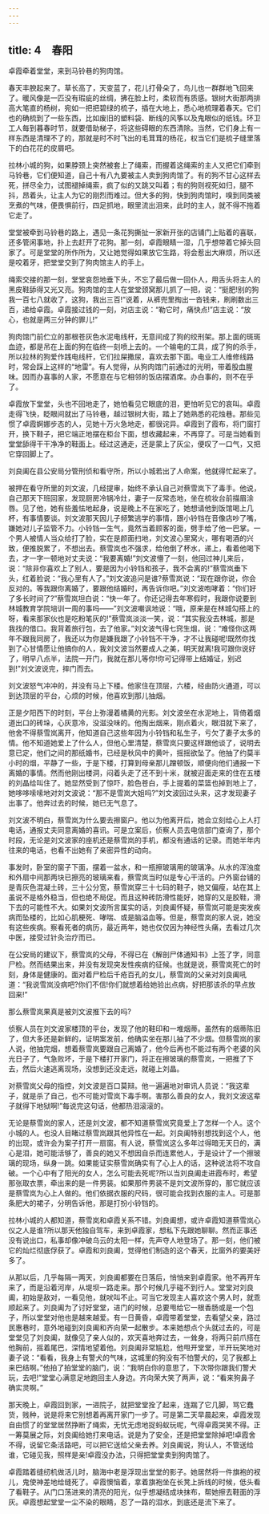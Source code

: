 ```yaml
---
---
---
```

title: 4　春阳
---



卓霞牵着堂堂，来到马铃巷的狗肉馆。

春天丰腴起来了。草长高了，天变蓝了，花儿打骨朵了，鸟儿也一群群地飞回来了。暖风像是一匹没有瑕疵的丝绸，拂在脸上时，柔软而有质感。银树大街那两排高大笔直的杨树，宛如一把把碧绿的梳子，插在大地上，悉心地梳理着春天。它们也的确梳到了一些东西，比如废旧的塑料袋、断线的风筝以及鬼眼似的纸钱。环卫工人每到暮春时节，就要借助梯子，将这些碍眼的东西清除。当然，它们身上有一样东西是清理不了的，那就是时不时飞出的毛茸茸的杨花，权当它们是梳子缝里落下的白花花的皮屑吧。

拉林小城的狗，如果脖颈上突然被套上了绳索，而握着这绳索的主人又把它们牵到马铃巷，它们便知道，自己十有八九要被主人卖到狗肉馆了。有的狗不甘心这样去死，拼尽全力，试图褪掉绳索，疯了似的又跳又叫着；有的狗则视死如归，腿不抖，昂着头，让主人为它的刚烈而难过。但大多的狗，快到狗肉馆时，嗅到同类被烹煮的气味，便畏惧前行，四足抓地，眼里流出泪来，此时的主人，就不得不拖着它走了。

堂堂被牵到马铃巷的路上，遇见一条花狗撕扯一家新开张的店铺门上贴着的喜联，还多管闲事地，扑上去赶开了花狗。那一刻，卓霞眼睛一湿，几乎想带着它掉头回家了。可是堂堂的所作所为，又让她觉得如果放它生路，将会惹出大麻烦，所以还是咬着牙，把堂堂交到了狗肉馆主人的手上。

绳索交接的那一刻，堂堂哀怨地垂下头，不忘了最后做一回仆人，用舌头将主人的黑皮鞋舔得又光又亮。狗肉馆的主人在堂堂颈窝那儿抓了一把，说：“挺肥!别的狗我一百七八就收了，这狗，我出三百!”说着，从裤兜里掏出一沓钱来，刷刷数出三百，递给卓霞。卓霞接过钱的一刻，对店主说：“勒它时，痛快点!”店主说：“放心，也就是两三分钟的罪儿!”

狗肉馆门前伫立的那根苍灰色水泥电线杆，无意间成了狗的绞刑架。那上面的斑斑血迹，都是吊在上面的狗在临终一刻喷上去的。一个输电的工具，成了狗的杀手，所以拉林的狗爱作践电线杆，它们拉屎撒尿，喜欢去那下面。电业工人维修线路时，常会踩上这样的“地雷”。有人觉得，从狗肉馆门前通过的光明，带着股血腥味。因而办喜事的人家，不愿意在与它相邻的饭店摆酒席。办白事的，则不在乎了。

卓霞放下堂堂，头也不回地走了，她怕看见它眼底的泪，更怕听见它的哀叫。卓霞走得飞快，眨眼间就出了马铃巷，越过银树大街，踏上了她熟悉的花烛巷。那些见惯了卓霞婀娜步态的人，见她十万火急地走，都很诧异。卓霞到了霞布，将门窗打开，换下鞋子，把它端正地摆在柜台下面，想收藏起来，不再穿了。可是当她看到堂堂舔得干干净净的鞋面上。经过这通走，还是蒙上了灰尘，便叹了一口气，又把它穿回脚上了。

刘良阖在县公安局分管刑侦和看守所，所以小城若出了人命案，他就得忙起来了。

被押在看守所里的刘文波，几经提审，始终不承认自己对蔡雪岚下了毒手。他说，自己那天下班回家，发现厨房冷锅冷灶，妻子一反常态地，坐在梳妆台前描眉涂唇。见了他，她有些羞怯地起身，说是晚上不在家吃了，她想请他到饭馆喝上几杯，有事情要谈。刘文波那天因儿子频繁逃学的事情，跟小铃铛在音像店吵了嘴，嫌她对儿子监管不力。小铃铛一生气，竟然当着顾客的面，劈手给了他一巴掌。一个男人被情人当众给打了脸，实在是颜面扫地，刘文波心里窝火，哪有喝酒的兴致，便推脱累了，不想出去。蔡雪岚也不强求，给他倒了杯水，递上，看着他喝下去，才一字一顿地对丈夫说：“我要离婚!”刘文波懵了一刻，他回过神儿来后，说：“除非你喜欢上了别人，要是因为小铃铛和孩子，我不会离的!”蔡雪岚垂下头，红着脸说：“我心里有人了。”刘文波追问是谁?蔡雪岚说：“现在跟你说，你会反对的。等我跟你离婚了，要跟他结婚时，再告诉你吧。”刘文波咆哮着：“你们好了多长时间了?”蔡雪岚坦白说：“快一年了。你还记得去年寒假时，我跟你说要到林城教育学院培训一周的事吗——”刘文波嘲讽地说：“哦，原来是在林城勾搭上的呀，看来那家伙也是吃粉笔灰的!”蔡雪岚淡淡一笑，说：“其实我没去林城，那是我找的借口。我背着旅行包，去了他家。”刘文波气得七窍生烟，说：“难怪你这两年不跟我同房了，我还以为你是嫌我跟了小铃铛不干净，才不让我碰呢!既然你找到了心甘情愿让他搞你的人，我刘文波当然要成人之美，明天就离!我可跟你说好了，明早八点半，法院一开门，我就在那儿等你!你可记得带上结婚证，别迟到!”刘文波说完，摔门而去。

刘文波怒气冲冲的，并没有马上下楼。他家住在顶层，六楼，经由防火通道，可以到达顶层的平台，心烦的时候，他喜欢到那儿抽烟。

正是夕阳西下的时刻，平台上弥漫着橘黄的光影。刘文波坐在水泥地上，背倚着烟道出口的砖垛，心灰意冷，没滋没味的。他掏出烟来，刚点着火，眼泪就下来了，他舍不得蔡雪岚离开，他知道自己这些年因为小铃铛和私生子，亏欠了妻子太多的情。他不知道她爱上了什么人，但他心里清楚，蔡雪岚只要这样跟他谈了，说明去意已定，他们之间的那纸婚书，已经是秋风中的黄叶，摇摇欲坠了。他抽了约莫半小时的烟，平静了一些，于是下楼，打算到母亲那儿蹭顿饭，顺便向他们通报一下离婚的事情。然而他刚出楼洞，闷着头走了还不到十米，就被迎面走来的住在五楼的刘晶给叫住了。她显然受到了惊吓，脸色苍白，手上提着的菜篮也掉到地上了，她哆哆嗦嗦地对刘文波说：“那不是雪岚大姐吗?”刘文波回过头来，这才发现妻子出事了。他奔过去的时候，她已无气息了。

刘文波不明白，蔡雪岚为什么要去擦窗户。他以为他离开后，她会立刻给心上人打电话，通报丈夫同意离婚的喜讯。可是立案后，侦察人员去电信部门查询了，那个时段，无论是刘文波家的座机还是蔡雪岚的手机，都没有通话的记录。而她半年内往来的电话，也看不出她有了亲密异性的动向。

事发时，卧室的窗子下面，摆着一盆水，和一瓶擦玻璃用的玻璃净。从水的浑浊度和外扇中间那两块已擦亮的玻璃来看，蔡雪岚当时似是专心干活的。户外窗台铺的是青灰色混凝土砖，三十公分宽，蔡雪岚穿三十七码的鞋子，她又偏瘦，站在其上虽说不是格外稳当，但也绝不局促。而且这种砖防滑性能好，她穿的又是胶鞋，滑下去的可能性不大。如果刘文波所言属实的话，刘良阖怀疑，蔡雪岚可能是突发疾病而坠楼的，比如心肌梗死、哮喘、或是脑溢血等。但是，蔡雪岚的家人说，她没有这些疾病。察看死者的病历，最近两年，她也仅仅因为神经性头痛，去看过几次中医，接受过针灸治疗而已。

在公安局的建议下，蔡雪岚的父母，不得已在《解剖尸体通知书》上签了字，同意尸检。然而结果出来，并没有发现突发性疾病的征候。也就是说，蔡雪岚死亡的时刻，身体是健康的。面对着尸检后千疮百孔的女儿，蔡雪岚的父亲对刘良阖吼道：“我说雪岚没病吧?你们不信!你们就想着给她验出点病，好把那该杀的早点放回来!”

那么蔡雪岚果真是被刘文波推下去的吗?

侦察人员在刘文波家楼顶的平台，发现了他的鞋印和一堆烟蒂。虽然有的烟蒂陈旧了，但大多还是新鲜的，证明案发前，他确实坐在那儿抽了不少烟。但蔡雪岚的家人说，他抽完烟，想着蔡雪岚要跟自己离婚了，他今后再也不能过有两个老婆的风光日子了，气急败坏，于是下楼打开家门，将正在擦玻璃的蔡雪岚，一把推了下去，然后火速逃离现场，没想到还没走远，就碰上刘晶。

对蔡雪岚父母的指控，刘文波是百口莫辩。他一遍遍地对审讯人员说：“我这辈子，就是杀了自己，也不可能对雪岚下毒手啊。害那么善良的女人，我刘文波这辈子就得下地狱啊!”每说完这句话，他都热泪滚滚的。

无论是蔡雪岚的家人，还是刘文波，都不知道蔡雪岚究竟爱上了怎样一个人。这个小城的人。也没人目睹过蔡雪岚跟其他异性在一起。刘良阖特别想找到这个人，他的出现，或许会为案子打开一扇窗。有人说，蔡雪岚这么多年过得暗无天日的，满心是泪，她可能活够了，善良的她又不想因自杀而连累他人，于是设计了一个擦玻璃的现场，纵身一跳。如果能证实蔡雪岚确实有了心上人的话，这种说法将不攻自破。一个心中有了阳光的女人，怎么可能去死呢?所以当刘良阖走进霞布时，希望那张取衣票，牵出来的是一件男装。如果那件男装不是刘文波所穿的，那它就应该是蔡雪岚为心上人做的。他们依据衣服的尺码，很可能会找到衣服的主人。可是那条肥大的裙子，分明告诉他，那是打扮小铃铛的。

拉林小城的人都知道，蔡雪岚和卓霞关系不错。刘良阖想，或许卓霞知道蔡雪岚心仪之人是谁?所以那天他独自驾车，来到卓霞家，想私下先跟她聊聊。然而正事还没有说出口，私事却像冲破乌云的太阳一样，先声夺人地登场了。那一刻，他们被它的灿烂彻底俘获了。卓霞和刘良阖，觉得他们制造的这个春天，比窗外的要美好多了。

从那以后，几乎每隔一两天，刘良阖都要在日落后，悄悄来到卓霞家。他不再开车来了，而是沿着河岸，从堤坝一路走来。那个时候几乎碰不到行人。堂堂对刘良阖，初始是敌对，一看见他，就吠叫不止。可当它发现主人喜欢这个男人时，就乖顺起来了。刘良阖为了讨好堂堂，进门的时候，总要甩给它一根香肠或是一个包子，所以堂堂对他也是越来越爱。有一日黄昏，卓霞带着堂堂，去看望父亲，路过民惠巷时，意外地碰到刘良阖和齐向荣一起散步。本来她想点个头就过去的，可是堂堂见了刘良阖，就像见了亲人似的，欢天喜地奔过去，一耸身，将两只前爪搭在他胸前，摇着尾巴，深情地望着他。刘良阖非常尴尬，他甩开堂堂，半开玩笑地对妻子说：“看看，我身上有警犬的气味，这城里的狗没有不怕警犬的，见了我都上来巴结啊。”他拍了拍堂堂的脑门，说：“我明白你的意思了，下次带你跟我们警犬玩，去吧!”堂堂心满意足地跑回主人身边。齐向荣大笑了两声，说：“看来狗鼻子确实灵啊。”

那天晚上，卓霞回到家，一进院子，就把堂堂拴了起来，连踹了它几脚，骂它蠢货，贱种，说是将来它别想着再离开家门一步了。可是第二天早晨起来，卓霞发现自由惯了的堂堂居然挣断了绳索，无忧无虑地捉蚂蚁玩呢，气得卓霞哭笑不得。正一筹莫展之际，刘良阖给她打来电话。说是为了安全，还是把堂堂除掉吧!卓霞舍不得，说留它条活路吧，可以把它送给父亲去养。刘良阖说，狗认人，不管送给谁，它碰见我，照样是亲!卓霞没办法，只得把堂堂卖到狗肉馆了。

卓霞踏着缝纫机做活儿时，脑海中老是浮现出堂堂的影子。她居然将一件旗袍的衩儿，鬼使神差地给缝死了。卓霞懊恼着，拿着旗袍坐在长凳上拆线的时候，低头看了看鞋子。从门口荡进来的清亮的阳光，似乎想凝结成块抹布，帮她擦去鞋面的浮灰。卓霞想起堂堂一尘不染的眼睛，忍了一路的泪水，到底还是流下来了。